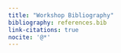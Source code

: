 ```yaml
---
title: "Workshop Bibliography"
bibliography: references.bib
link-citations: true
nocite: '@*'
---
```


::: {#refs}
:::
